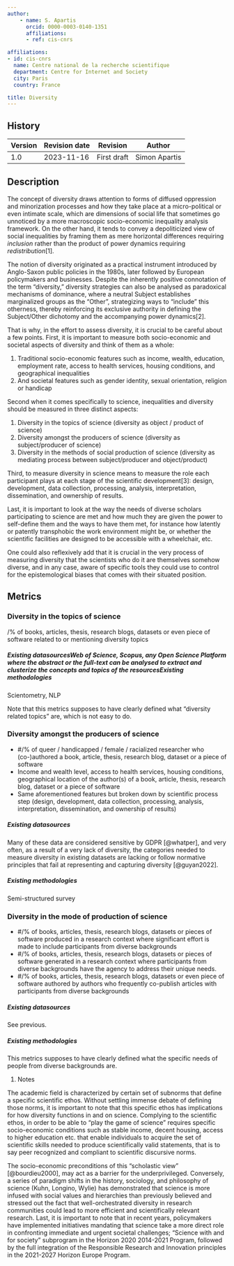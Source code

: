 ```yaml
---
author:
    - name: S. Apartis
      orcid: 0000-0003-0140-1351
      affiliations:
      - ref: cis-cnrs

affiliations:
- id: cis-cnrs
  name: Centre national de la recherche scientifique
  department: Centre for Internet and Society
  city: Paris
  country: France

title: Diversity
---
```



::: {.callout collapse="true"}


## History

| Version | Revision date | Revision    | Author        |
|---------|---------------|-------------|---------------|
| 1.0     | 2023-11-16    | First draft | Simon Apartis |

:::

## Description

The concept of diversity draws attention to forms of diffused oppression and minorization processes and how they take place at a micro-political or even intimate scale, which are dimensions of social life that sometimes go unnoticed by a more macroscopic socio-economic inequality analysis framework. On the other hand, it tends to convey a depoliticized view of social inequalities by framing them as mere horizontal differences requiring *inclusion* rather than the product of power dynamics requiring *redistribution*\[1\].

The notion of diversity originated as a practical instrument introduced by Anglo-Saxon public policies in the 1980s, later followed by European policymakers and businesses. Despite the inherently positive connotation of the term "diversity," diversity strategies can also be analysed as paradoxical mechanisms of dominance, where a neutral Subject establishes marginalized groups as the "Other", strategizing ways to "include" this otherness, thereby reinforcing its exclusive authority in defining the Subject/Other dichotomy and the accompanying power dynamics\[2\].

That is why, in the effort to assess diversity, it is crucial to be careful about a few points. First, it is important to measure both socio-economic and societal aspects of diversity and think of them as a whole:

1.  Traditional socio-economic features such as income, wealth, education, employment rate, access to health services, housing conditions, and geographical inequalities
2.  And societal features such as gender identity, sexual orientation, religion or handicap

Second when it comes specifically to science, inequalities and diversity should be measured in three distinct aspects:

1.  Diversity in the topics of science (diversity as object / product of science)
2.  Diversity amongst the producers of science (diversity as subject/producer of science)
3.  Diversity in the methods of social production of science (diversity as mediating process between subject/producer and object/product)

Third, to measure diversity in science means to measure the role each participant plays at each stage of the scientific development\[3\]: design, development, data collection, processing, analysis, interpretation, dissemination, and ownership of results.

Last, it is important to look at the way the needs of diverse scholars participating to science are met and how much they are given the power to self-define them and the ways to have them met, for instance how latently or patently transphobic the work environment might be, or whether the scientific facilities are designed to be accessible with a wheelchair, etc.

One could also reflexively add that it is crucial in the very process of measuring diversity that the scientists who do it are themselves somehow diverse, and in any case, aware of specific tools they could use to control for the epistemological biases that comes with their situated position.

## Metrics

### Diversity in the topics of science

/% of books, articles, thesis, research blogs, datasets or even piece of software related to or mentioning diversity topics

##### Existing datasourcesWeb of Science, Scopus, any Open Science Platform where the abstract or the full-text can be analysed to extract and clusterize the concepts and topics of the resourcesExisting methodologies

Scientometry, NLP

Note that this metrics supposes to have clearly defined what “diversity related topics” are, which is not easy to do.

### Diversity amongst the producers of science

-   #/% of queer / handicapped / female / racialized researcher who (co-)authored a book, article, thesis, research blog, dataset or a piece of software
-   Income and wealth level, access to health services, housing conditions, geographical location of the author(s) of a book, article, thesis, research blog, dataset or a piece of software
-   Same aforementioned features but broken down by scientific process step (design, development, data collection, processing, analysis, interpretation, dissemination, and ownership of results)

##### Existing datasources

Many of these data are considered sensitive by GDPR [@whatper], and very often, as a result of a very lack of diversity, the categories needed to measure diversity in existing datasets are lacking or follow normative principles that fail at representing and capturing diversity [@guyan2022].

##### Existing methodologies

Semi-structured survey

### Diversity in the mode of production of science

-   #/% of books, articles, thesis, research blogs, datasets or pieces of software produced in a research context where significant effort is made to include participants from diverse backgrounds
-   #/% of books, articles, thesis, research blogs, datasets or pieces of software generated in a research context where participants from diverse backgrounds have the agency to address their unique needs.
-   #/% of books, articles, thesis, research blogs, datasets or even piece of software authored by authors who frequently co-publish articles with participants from diverse backgrounds

##### Existing datasources

See previous.

##### Existing methodologies

This metrics supposes to have clearly defined what the specific needs of people from diverse backgrounds are.

1.  Notes

The academic field is characterized by certain set of subnorms that define a specific scientific ethos. Without settling immense debate of defining those norms, it is important to note that this specific ethos has implications for how diversity functions in and on science. Complying to the scientific ethos, in order to be able to “play the game of science” requires specific socio-economic conditions such as stable income, decent housing, access to higher education etc. that enable individuals to acquire the set of scientific skills needed to produce scientifically valid statements, that is to say peer recognized and compliant to scientific discursive norms.

The socio-economic preconditions of this "scholastic view" [@bourdieu2000], may act as a barrier for the underprivileged. Conversely, a series of paradigm shifts in the history, sociology, and philosophy of science (Kuhn, Longino, Wylie) has demonstrated that science is more infused with social values and hierarchies than previously believed and stressed out the fact that well-orchestrated diversity in research communities could lead to more efficient and scientifically relevant research. Last, it is important to note that in recent years, policymakers have implemented initiatives mandating that science take a more direct role in confronting immediate and urgent societal challenges; “Science with and for society” subprogram in the Horizon 2020 2014-2021 Program, followed by the full integration of the Responsible Research and Innovation principles in the 2021-2027 Horizon Europe Program.